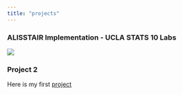 ```yaml
---
title: "projects"
---
```


### ALISSTAIR Implementation - UCLA STATS 10 Labs

[![](ALISSTAIR_photo.png)](/projects/ALISSTAIR_project.qmd)


### Project 2



Here is my first [project](/projects/learning_intern.qmd)